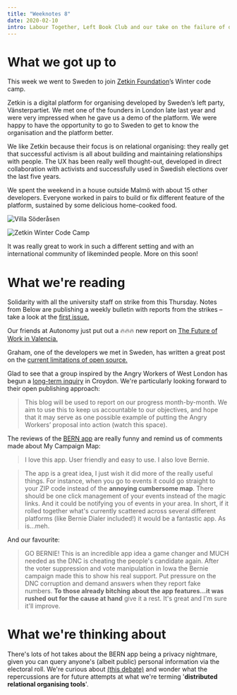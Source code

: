 ```yaml
---
title: "Weeknotes 8"
date: 2020-02-10
intro: Labour Together, Left Book Club and our take on the failure of digital technology during the Iowa caucus
---
```


# What we got up to

This week we went to Sweden to join [Zetkin Foundation](https://zetkin.org/en)’s Winter code camp.

Zetkin is a digital platform for organising developed by Sweden’s left party, Vänsterpartiet. We met one of the founders in London late last year and were very impressed when he gave us a demo of the platform. We were happy to have the opportunity to go to Sweden to get to know the organisation and the platform better.

We like Zetkin because their focus is on relational organising: they really get that successful activism is all about building and maintaining relationships with people. The UX has been really well thought-out, developed in direct collaboration with activists and successfully used in Swedish elections over the last five years.

We spent the weekend in a house outside Malmö with about 15 other developers. Everyone worked in pairs to build or fix different feature of the platform, sustained by some delicious home-cooked food.

![Villa Söderåsen](../../assets/villa-soderasen-outside.jpg)

![Zetkin Winter Code Camp](../../assets/villa-soderasen-inside.jpg)

It was really great to work in such a different setting and with an international community of likeminded people. More on this soon!

# What we're reading

Solidarity with all the university staff on strike from this Thursday. Notes from Below are publishing a weekly bulletin with reports from the strikes – take a look at the [first issue.](https://notesfrombelow.org/article/university-worker-returns-week1-2020)

Our friends at Autonomy just put out a 🔥🔥🔥 new report on [The Future of Work in Valencia.](https://autonomy.work/portfolio/valencia/)

Graham, one of the developers we met in Sweden, has written a great post on the [current limitations of open source.](https://www.sicpers.info/2020/02/empowered-free-software/)

Glad to see that a group inspired by the Angry Workers of West London has begun a [long-term inquiry](https://croydonkickoff.wordpress.com/2020/02/11/plugging-into-the-land-of-dubstep/) in Croydon. We're particularly looking forward to their open publishing approach:

> This blog will be used to report on our progress month-by-month. We aim to use this to keep us accountable to our objectives, and hope that it may serve as one possible example of putting the Angry Workers’ proposal into action (watch this space).

The reviews of the [BERN app](https://app.berniesanders.com/) are really funny and remind us of comments made about My Campaign Map:

> I love this app. User friendly and easy to use. I also love Bernie.

> The app is a great idea, I just wish it did more of the really useful things. For instance, when you go to events it could go straight to your ZIP code instead of the **annoying cumbersome map**. There should be one click management of your events instead of the magic links. And it could be notifying you of events in your area. In short, if it rolled together what's currently scattered across several different platforms (like Bernie Dialer included!) it would be a fantastic app. As is...meh.

And our favourite:

> GO BERNIE! This is an incredible app idea a game changer and MUCH needed as the DNC is cheating the people's candidate again. After the voter suppression and vote manipulation in Iowa the Bernie campaign made this to show his real support. Put pressure on the DNC corruption and demand answers when they report fake numbers. **To those already bitching about the app features...it was rushed out for the cause at hand** give it a rest. It's great and I'm sure it'll improve.

# What we're thinking about

There's lots of hot takes about the BERN app being a privacy nightmare, given you can query anyone's (albeit public) personal information via the electoral roll. We're curious about [(this debate)](https://jarv.is/notes/bernie-sanders-bern-app-data/) and wonder what the repercussions are for future attempts at what we're terming '**distributed relational organising tools**'.
